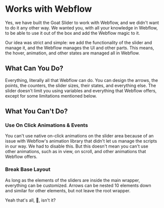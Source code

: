 # Works with Webflow

Yes, we have built the Goat Slider to work with Webflow, and we didn't want to do it any other way. We wanted you, with all your knowledge in Webflow, to be able to use it out of the box and add the Webflow magic to it.

Our idea was strict and simple: we add the functionality of the slider and manage it, and the Webflow manages the UI and other parts. This means, the hover, animation, and other states are managed all in Webflow.

## What Can You Do?
Everything, literally all that Webflow can do. You can design the arrows, the points, the counters, the slider sizes, their states, and everything else. The slider doesn't limit you using variables and everything that Webflow offers, except for some limitations mentioned below.

## What You Can't Do?

### Use On Click Animations & Events

You can't use native on-click animations on the slider area because of an issue with Webflow's animation library that didn't let us manage the scripts in our way. We had to disable this. But this doesn't mean you can't use other animations, such as in view, on scroll, and other animations that Webflow offers.

### Break Base Layout

As long as the elements of the sliders are inside the main wrapper, everything can be customized. Arrows can be nested 10 elements down and similar for other elements, but not leave the root wrapper.

Yeah that's all, 🐐, isn't it?